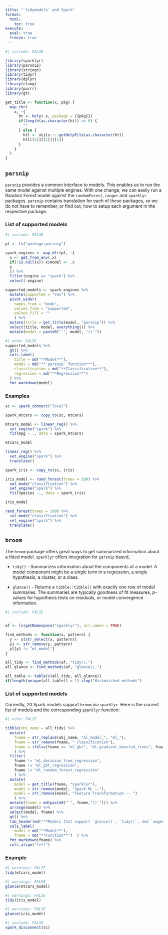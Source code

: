 ```yaml
---
title: "`tidymodels` and Spark"
format:
  html:
    toc: true
execute:
  eval: true
  freeze: true
---
```


```r
#| include: FALSE

library(sparklyr)
library(parsnip)
library(stringr)
library(tidyr)
library(dplyr)
library(rlang)
library(purrr)
library(gt)

get_title <- function(x, pkg) {
  map_chr(
    x, ~{
      ht <- help(.x, package = {{pkg}})
      if(length(as.character(ht)) == 0) {
        ""
      } else {
        htl <- utils:::.getHelpFile(as.character(ht))
        htl[[1]][[1]][[1]]        
      }
    }
  )
}

```

## `parsnip`

`parsnip` provides a common interface to models.  This enables us to run the same model against multiple engines.  With one change, we can easily run a Random Forest model against the `randomForest`, `ranger` and `sparklyr` packages. `parsnip` contains translation for each of these packages, so we do not have to remember, or find out, how to setup each argument in the respective package.

### List of supported models

```r
#| include: FALSE

pf <- ls("package:parsnip")

spark_engines <- map_dfr(pf, ~{
  x <- get_from_env(.x)
  if(!is.null(x)) x$model <- .x
  x
  }) %>% 
  filter(engine == "spark") %>% 
  select(-engine)

supported_models <- spark_engines %>% 
  mutate(supported = "Yes") %>% 
  pivot_wider(
    names_from = "mode", 
    values_from = "supported", 
    values_fill = ""
    ) %>% 
  mutate(title = get_title(model, "parsnip")) %>% 
  select(title, model, everything()) %>% 
  mutate(model = paste0("`", model, "()`"))
```


```r
#| echo: FALSE
supported_models %>% 
  gt() %>% 
  cols_label(
    title = md("**Model**"),
    model = md("**`parsnip` function**"),
    classification = md("**Classification**"),
    regression = md("**Regression**")
  ) %>% 
  fmt_markdown(model)
```

### Examples

```r
sc <- spark_connect("local")

spark_mtcars <- copy_to(sc, mtcars)
```


```r
mtcars_model <- linear_reg() %>%
  set_engine("spark") %>%
  fit(mpg ~ ., data = spark_mtcars)

mtcars_model
```

```r
linear_reg() %>%
  set_engine("spark") %>%
  translate()
```

```r
spark_iris <- copy_to(sc, iris)
```

```r
iris_model <- rand_forest(trees = 100) %>% 
  set_mode("classification") %>% 
  set_engine("spark") %>% 
  fit(Species ~., data = spark_iris)

iris_model
```


```r
rand_forest(trees = 100) %>% 
  set_mode("classification") %>% 
  set_engine("spark") %>% 
  translate()
```


## `broom`

The `broom` package offers great ways to get summarized information about a 
fitted model. `sparklyr` offers integration for `parsnip` based, 

- `tidy()` - Summarizes information about the components of a model. A model component might be a single term in a regression, a single hypothesis, a cluster, or a class. 

- `glance()` - Returns a `tibble::tibble()` with exactly one row of model summaries. The summaries are typically goodness of fit measures, p-values for hypothesis tests on residuals, or model convergence information.

```r
#| include: FALSE


af <- ls(getNamespace("sparklyr"), all.names = TRUE)

find_methods <- function(x, pattern) {
  y <- x[str_detect(x, pattern)] 
  y1 <- str_remove(y, pattern)
  y1[y1 != "ml_model"]
}

all_tidy <- find_methods(af, "tidy\\.")
all_glance <- find_methods(af, "glance\\.")

all_table <- table(c(all_tidy, all_glance))
if(length(unique(all_table)) > 1) stop("Mistmatched methods")
```

### List of supported models

Currently, 20 Spark models support `broom` via `sparklyr`.  Here is the current list of models and the corresponding `sparklyr` function:

```r
#| echo: FALSE

tibble(obj_name = all_tidy) %>% 
  mutate(
    fname = str_replace(obj_name, "ml_model_", "ml_"),
    fname = str_remove(fname, "_classification"),
    fname = ifelse(fname == "ml_gbt", "ml_gradient_boosted_trees", fname)
    ) %>% 
  filter(
    fname != "ml_decision_tree_regression", 
    fname != "ml_gbt_regression", 
    fname != "ml_random_forest_regression"
    ) %>% 
  mutate(
    model = get_title(fname, "sparklyr"),
    model = str_remove(model, "Spark ML --"),
    model = str_remove(model, "Feature Transformation -- ")
    ) %>% 
  mutate(fname = md(paste0("`", fname,"()`"))) %>% 
  arrange(model) %>% 
  select(model, fname) %>%  
  gt() %>% 
  tab_header(md("**Models that support `glance()`, `tidy()`, and `augment()`**")) %>% 
  cols_label(
    model = md("**Model**"),
    fname = md("**Function**")  ) %>% 
  fmt_markdown(fname) %>% 
  cols_align("left")
```

### Example

```r
#| warnings: FALSE
tidy(mtcars_model)
```

```r
#| warnings: FALSE
glance(mtcars_model)
```
```r
#| warnings: FALSE
tidy(iris_model)
```

```r
#| warnings: FALSE
glance(iris_model)
```
```r
#| include: FALSE
spark_disconnect(sc)
```








